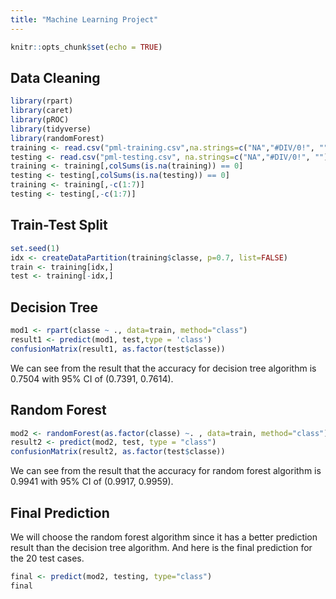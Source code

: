 ```yaml
---
title: "Machine Learning Project"
---
```


```r
knitr::opts_chunk$set(echo = TRUE)
```

## Data Cleaning
```r
library(rpart)
library(caret)
library(pROC)
library(tidyverse)
library(randomForest)
training <- read.csv("pml-training.csv",na.strings=c("NA","#DIV/0!", ""))
testing <- read.csv("pml-testing.csv", na.strings=c("NA","#DIV/0!", ""))
training <- training[,colSums(is.na(training)) == 0]
testing <- testing[,colSums(is.na(testing)) == 0]
training <- training[,-c(1:7)]
testing <- testing[,-c(1:7)]
```


## Train-Test Split
```r
set.seed(1)
idx <- createDataPartition(training$classe, p=0.7, list=FALSE)
train <- training[idx,]
test <- training[-idx,]
```


## Decision Tree
```r
mod1 <- rpart(classe ~ ., data=train, method="class")
result1 <- predict(mod1, test,type = 'class')
confusionMatrix(result1, as.factor(test$classe))
```
We can see from the result that the accuracy for decision tree algorithm is 0.7504 with 95% CI of (0.7391, 0.7614).


## Random Forest
```r
mod2 <- randomForest(as.factor(classe) ~. , data=train, method="class")
result2 <- predict(mod2, test, type = "class")
confusionMatrix(result2, as.factor(test$classe))
```
We can see from the result that the accuracy for random forest algorithm is 0.9941 with 95% CI of (0.9917, 0.9959).


## Final Prediction
We will choose the random forest algorithm since it has a better prediction result than the decision tree algorithm.
And here is the final prediction for the 20 test cases.
```r
final <- predict(mod2, testing, type="class")
final
```

